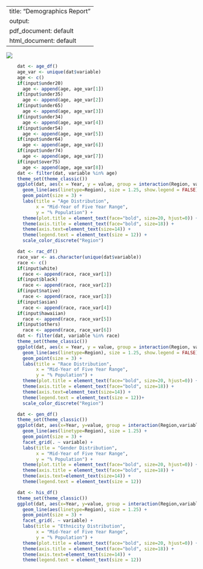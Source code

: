 
---
title: "Demographics Report"
output:
  pdf_document: default
  html_document: default
---

![](logo.jpg)


```r
    dat <- age_df()
    age_var <- unique(dat$variable)
    age <- c()
    if(input$under20)
      age <- append(age, age_var[1])
    if(input$under35)
      age <- append(age, age_var[2])
    if(input$under65)
      age <- append(age, age_var[3])
    if(input$under34)
      age <- append(age, age_var[4])
    if(input$under54)
      age <- append(age, age_var[5])
    if(input$under64)
      age <- append(age, age_var[6])
    if(input$under74)
      age <- append(age, age_var[7])
    if(input$over75)
      age <- append(age, age_var[8])
    dat <- filter(dat, variable %in% age)
    theme_set(theme_classic())
    ggplot(dat, aes(x = Year, y = value, group = interaction(Region, variable), colour = interaction(Region, variable))) +
      geom_line(aes(linetype=Region), size = 1.25, show.legend = FALSE) + 
      geom_point(size = 3) + 
      labs(title = "Age Distribution", 
           x = "Mid-Year of Five Year Range",
           y = "% Population") + 
      theme(plot.title = element_text(face="bold", size=20, hjust=0)) +
      theme(axis.title = element_text(face="bold", size=18)) +
      theme(axis.text=element_text(size=14)) + 
      theme(legend.text = element_text(size = 12)) + 
      scale_color_discrete("Region")
```

```r
    dat <- rac_df()
    race_var <- as.character(unique(dat$variable))
    race <- c()
    if(input$white)
      race <- append(race, race_var[1])
    if(input$black)
      race <- append(race, race_var[2])
    if(input$native)
      race <- append(race, race_var[3])
    if(input$asian)
      race <- append(race, race_var[4])
    if(input$hawaiian)
      race <- append(race, race_var[5])
    if(input$others)
      race <- append(race, race_var[6])
    dat <- filter(dat, variable %in% race)
    theme_set(theme_classic())
    ggplot(dat, aes(x = Year, y = value, group = interaction(Region, variable), colour = interaction(Region, variable))) +
      geom_line(aes(linetype=Region), size = 1.25, show.legend = FALSE) + 
      geom_point(size = 3) + 
      labs(title = "Race Distribution", 
           x = "Mid-Year of Five Year Range",
           y = "% Population") + 
      theme(plot.title = element_text(face="bold", size=20, hjust=0)) +
      theme(axis.title = element_text(face="bold", size=18)) +
      theme(axis.text=element_text(size=14)) + 
      theme(legend.text = element_text(size = 12))+ 
      scale_color_discrete("Region")
```

```r
    dat <- gen_df() 
    theme_set(theme_classic())
    ggplot(dat, aes(x=Year, y=value, group = interaction(Region,variable), colour = Region, label = value)) +
      geom_line(aes(linetype=Region), size = 1.25) + 
      geom_point(size = 3) + 
      facet_grid(. ~ variable) + 
      labs(title = "Gender Distribution", 
           x = "Mid-Year of Five Year Range",
           y = "% Population") + 
      theme(plot.title = element_text(face="bold", size=20, hjust=0)) +
      theme(axis.title = element_text(face="bold", size=18)) +
      theme(axis.text=element_text(size=14)) + 
      theme(legend.text = element_text(size = 12))
```

```r
    dat <- his_df() 
    theme_set(theme_classic())
    ggplot(dat, aes(x=Year, y=value, group = interaction(Region,variable), colour = Region)) +
      geom_line(aes(linetype=Region), size = 1.25) + 
      geom_point(size = 3) + 
      facet_grid(. ~ variable) + 
      labs(title = "Ethnicity Distribution", 
           x = "Mid-Year of Five Year Range",
           y = "% Population") + 
      theme(plot.title = element_text(face="bold", size=20, hjust=0)) +
      theme(axis.title = element_text(face="bold", size=18)) +
      theme(axis.text=element_text(size=14)) + 
      theme(legend.text = element_text(size = 12))
```
